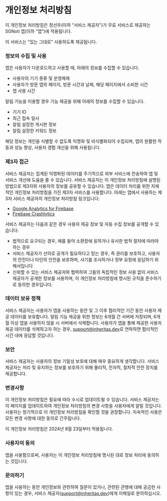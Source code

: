 
# 개인정보 처리방침

  

이 개인정보 처리방침은 정선우(이하 “서비스 제공자")가 무료 서비스로 제공하는 SGNoti 앱(이하 “앱”)에 적용됩니다.

이 서비스는 “있는 그대로" 사용하도록 제공됩니다.

  

### 정보의 수집 및 사용

앱은 사용자가 다운로드하고 사용할 때, 아래의 정보를 수집할 수 있습니다. 

  

- 사용자의 기기 종류 및 운영체제
- 사용자가 방문 앱의 페이지, 방문 시간과 날짜, 해당 페이지에서 소비한 시간
- 앱 사용 시간

  

알림 기능을 이용할 경우 기능 제공을 위해 아래의 정보를 수집할 수 있습니다.

  

- 기기 ID
- 최근 접속 일시
- 알림 설정한 게시판 정보
- 알림 설정한 키워드 정보

  

해당 정보는 개인을 식별할 수 없도록 익명화 및 비식별화되어 수집되며, 앱의 원활한 작동과 성능 향상, 사용자 경험 개선을 위해 사용됩니다.

  

### 제3자 접근

서비스 제공자는 집계된 익명화된 데이터를 주기적으로 외부 서비스에 전송하여 앱 및 서비스 개선에 도움을 줄 수 있습니다. 서비스 제공자는 이 개인정보 처리방침에 설명된 방법으로 제3자와 사용자의 정보를 공유할 수 있습니다. 앱은 데이터 처리를 위한 자체적인 개인정보 처리방침을 가진 제3자 서비스를 사용합니다. 아래는 앱에서 사용하는 제3자 서비스 제공자의 개인정보 처리방침 링크입니다:

  

- [Google Analytics for Firebase](https://firebase.google.com/support/privacy)
- [Firebase Crashlytics](https://firebase.google.com/support/privacy/)

  

서비스 제공자는 다음과 같은 경우 사용자 제공 정보 및 자동 수집 정보를 공개할 수 있습니다:

  

- 법적으로 요구되는 경우, 예를 들어 소환장에 응하거나 유사한 법적 절차에 따라야 하는 경우
- 서비스 제공자가 선의로 공개가 필요하다고 믿는 경우, 즉 권리를 보호하고, 사용자의 안전이나 타인의 안전을 보호하며, 사기를 조사하거나 정부 요청에 응답하기 위해서입니다
- 신뢰할 수 있는 서비스 제공자와 협력하여 그들의 독립적인 정보 사용 없이 서비스 제공자가 공개한 정보를 사용하며, 이 개인정보 처리방침에 명시된 규칙을 준수하기로 동의한 경우입니다.

  

### 데이터 보유 정책

서비스 제공자는 사용자가 앱을 사용하는 동안 및 그 이후 합리적인 기간 동안 사용자 제공 데이터를 보유합니다. 알림 기능 제공을 위한 정보는 6개월 간 서버에 저장되며, 6개월 이상 앱을 사용하지 않을 시 서버에서 삭제합니다. 사용자가 앱을 통해 제공한 사용자 제공 데이터를 삭제하고자 하는 경우, [support@inheritas.dev](mailto:support@inheritas.dev "mailto:support@inheritas.dev")로 연락하면 합리적인 시간 내에 응답할 것입니다.

  

### 보안

서비스 제공자는 사용자의 정보 기밀성 보호에 대해 매우 중요하게 생각합니다. 서비스 제공자는 처리 및 유지하는 정보를 보호하기 위해 물리적, 전자적, 절차적 안전 장치를 제공합니다.

  

### 변경사항

이 개인정보 처리방침은 필요에 따라 수시로 업데이트될 수 있습니다. 서비스 제공자는 이 페이지를 업데이트하여 개인정보 처리방침의 변경 사항을 사용자에게 알릴 것입니다. 사용자는 정기적으로 이 개인정보 처리방침을 확인할 것을 권장합니다. 지속적인 사용은 모든 변경 사항에 대한 동의로 간주됩니다.

  

이 개인정보 처리방침은 2024년 8월 23일부터 적용됩니다.

  

### 사용자의 동의

앱을 사용함으로써, 사용자는 이 개인정보 처리방침에 명시된 대로 정보 처리에 동의하는 것입니다.

  

### 문의하기

앱을 사용하는 동안 개인정보와 관련하여 질문이 있거나, 관련된 관행에 대해 궁금한 사항이 있는 경우, 서비스 제공자([support@inheritas.dev](mailto:support@inheritas.dev "mailto:support@inheritas.dev"))에게 이메일로 문의하십시오.
